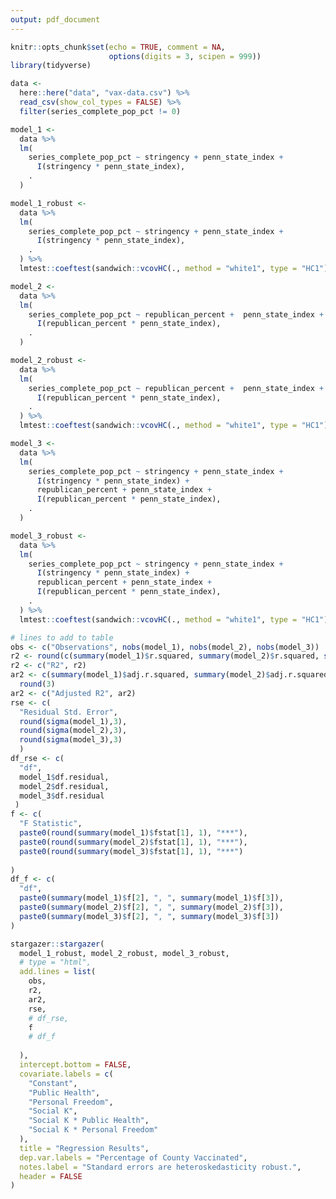 ```yaml
---
output: pdf_document
---
```


```r
knitr::opts_chunk$set(echo = TRUE, comment = NA,
                      options(digits = 3, scipen = 999))
library(tidyverse)
```

```r
data <-
  here::here("data", "vax-data.csv") %>%
  read_csv(show_col_types = FALSE) %>% 
  filter(series_complete_pop_pct != 0) 
```

```r
model_1 <-
  data %>%
  lm(
    series_complete_pop_pct ~ stringency + penn_state_index +
      I(stringency * penn_state_index),
    .
  ) 

model_1_robust <-
  data %>%
  lm(
    series_complete_pop_pct ~ stringency + penn_state_index +
      I(stringency * penn_state_index),
    .
  ) %>%
  lmtest::coeftest(sandwich::vcovHC(., method = "white1", type = "HC1"))
```

```r
model_2 <-
  data %>%
  lm(
    series_complete_pop_pct ~ republican_percent +  penn_state_index +
      I(republican_percent * penn_state_index),
    .
  ) 

model_2_robust <-
  data %>%
  lm(
    series_complete_pop_pct ~ republican_percent +  penn_state_index +
      I(republican_percent * penn_state_index),
    .
  ) %>%
  lmtest::coeftest(sandwich::vcovHC(., method = "white1", type = "HC1"))
```

```r
model_3 <-
  data %>%
  lm(
    series_complete_pop_pct ~ stringency + penn_state_index +
      I(stringency * penn_state_index) +
      republican_percent + penn_state_index +
      I(republican_percent * penn_state_index),
    .
  ) 

model_3_robust <-
  data %>%
  lm(
    series_complete_pop_pct ~ stringency + penn_state_index +
      I(stringency * penn_state_index) +
      republican_percent + penn_state_index +
      I(republican_percent * penn_state_index),
    .
  ) %>%
  lmtest::coeftest(sandwich::vcovHC(., method = "white1", type = "HC1"))
```


```r
# lines to add to table
obs <- c("Observations", nobs(model_1), nobs(model_2), nobs(model_3))
r2 <- round(c(summary(model_1)$r.squared, summary(model_2)$r.squared, summary(model_3)$r.squared),3)
r2 <- c("R2", r2)
ar2 <- c(summary(model_1)$adj.r.squared, summary(model_2)$adj.r.squared, summary(model_3)$adj.r.squared) %>% 
  round(3)
ar2 <- c("Adjusted R2", ar2)
rse <- c(
  "Residual Std. Error",
  round(sigma(model_1),3),
  round(sigma(model_2),3),
  round(sigma(model_3),3)
  )
df_rse <- c(
  "df",
  model_1$df.residual,
  model_2$df.residual,
  model_3$df.residual
 )
f <- c(
  "F Statistic",
  paste0(round(summary(model_1)$fstat[1], 1), "***"),
  paste0(round(summary(model_2)$fstat[1], 1), "***"),
  paste0(round(summary(model_3)$fstat[1], 1), "***")
  
)
df_f <- c(
  "df",
  paste0(summary(model_1)$f[2], ", ", summary(model_1)$f[3]),
  paste0(summary(model_2)$f[2], ", ", summary(model_2)$f[3]),
  paste0(summary(model_3)$f[2], ", ", summary(model_3)$f[3])
)
```

```r
stargazer::stargazer(
  model_1_robust, model_2_robust, model_3_robust, 
  # type = "html",
  add.lines = list(
    obs,
    r2,
    ar2, 
    rse,
    # df_rse,
    f
    # df_f
    
  ),
  intercept.bottom = FALSE,
  covariate.labels = c(
    "Constant",
    "Public Health",
    "Personal Freedom",
    "Social K",
    "Social K * Public Health",
    "Social K * Personal Freedom"
  ),
  title = "Regression Results",
  dep.var.labels = "Percentage of County Vaccinated",
  notes.label = "Standard errors are heteroskedasticity robust.",
  header = FALSE
)
  
```

